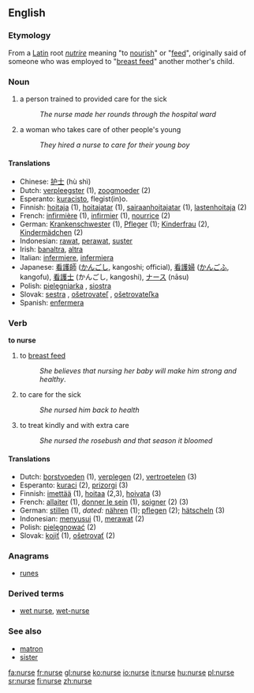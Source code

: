 ==English==
{{wikipedia}}
=== Etymology ===
From a [[Latin]] root ''[[nutrire]]'' meaning "to [[nourish]]" or "[[feed]]", originally said of someone who was employed to "[[breast feed]]" another mother's child.

=== Noun ===
{{en-noun-reg}}

# a person trained to provided care for the sick
#:''The nurse made her rounds through the hospital ward''
# a woman who takes care of other people's young
#:''They hired a nurse to care for their young boy''

==== Translations ====
*Chinese: [[护士]] (hù shì)
*Dutch: [[verpleegster]] {{f}} (1), [[zoogmoeder]] {{f}} (2)
*Esperanto: [[kuracisto]], flegist(in)o.
*Finnish: [[hoitaja]] (1), [[hoitajatar]] {{f}} (1), [[sairaanhoitajatar]] {{f}} (1), [[lastenhoitaja]] (2)
*French: [[infirmière]] {{f}} (1), [[infirmier]] {{m}} (1), [[nourrice]] {{f}} (2)
*German: [[Krankenschwester]] {{f}} (1), [[Pfleger]] {{m}} (1); [[Kinderfrau]] {{f}} (2), [[Kindermädchen]] {{n}} (2)
*Indonesian: [[rawat]], [[perawat]], [[suster]]
*Irish: [[banaltra]], [[altra]]
*Italian: [[infermiere]], [[infermiera]]
*Japanese: [[看護師]] ([[かんごし]], kangoshi; official), [[看護婦]] ([[かんごふ]], kangofu), [[看護士]] (かんごし, kangoshi), [[ナース]] (nāsu)
*Polish: [[pielęgniarka]] {{f}}, [[siostra]] {{f}}
*Slovak: [[sestra]] {{f}}, [[ošetrovateľ]] {{m}}, [[ošetrovateľka]] {{f}}
*Spanish: [[enfermera]] {{f}}

=== Verb ===
'''to nurse'''

#  to [[breast feed]]
#:''She believes that nursing her baby will make him strong and healthy''.
# to care for the sick
#:''She nursed him back to health''
# to treat kindly and with extra care
#:''She nursed the rosebush and that season it bloomed''

==== Translations ====
*Dutch: [[borstvoeden]] (1), [[verplegen]] (2), [[vertroetelen]] (3)
*Esperanto: [[kuraci]] (2), [[prizorgi]] (3)
*Finnish: [[imettää]] (1), [[hoitaa]] (2,3), [[hoivata]] (3)
*French: [[allaiter]] (1), [[donner le sein]] (1), [[soigner]] (2) (3)
*German: [[stillen]] (1), ''dated:'' [[nähren]] (1); [[pflegen]] (2); [[hätscheln]] (3)
*Indonesian: [[susu|menyusui]] (1), [[rawat|merawat]] (2)
*Polish: [[pielęgnować]] (2)
*Slovak: [[kojiť]] (1), [[ošetrovať]] (2)

===Anagrams===
*[[runes]]

=== Derived terms ===
*[[wet nurse]], [[wet-nurse]]

===See also===
*[[matron]]
*[[sister]]

[[fa:nurse]]
[[fr:nurse]]
[[gl:nurse]]
[[ko:nurse]]
[[io:nurse]]
[[it:nurse]]
[[hu:nurse]]
[[pl:nurse]]
[[sr:nurse]]
[[fi:nurse]]
[[zh:nurse]]